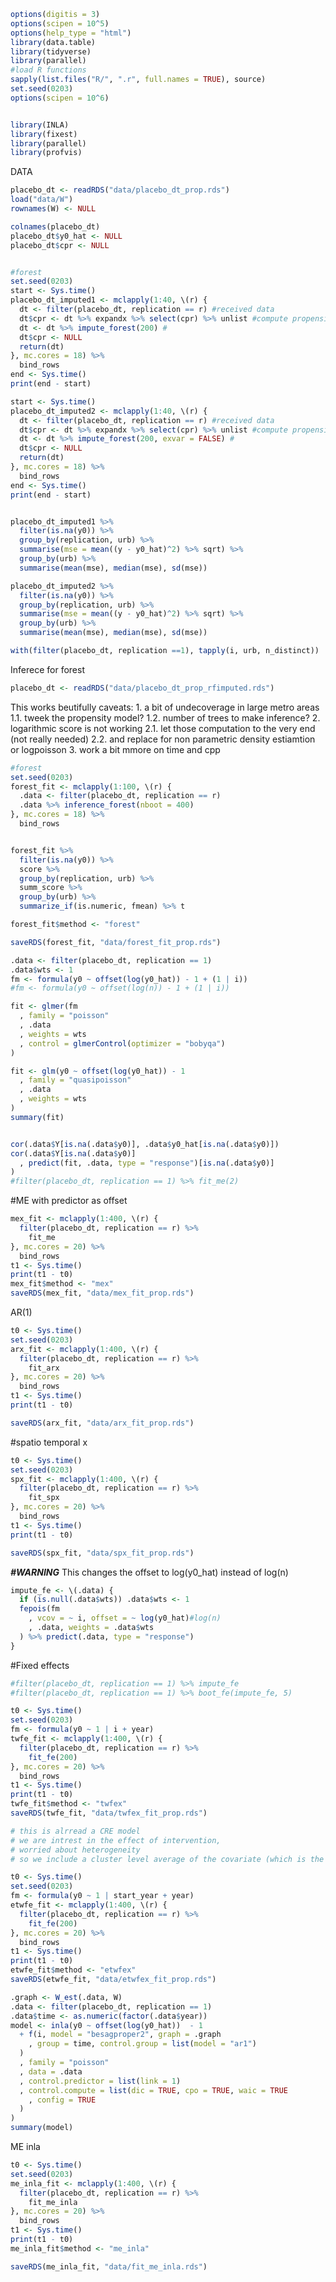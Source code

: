 

```r
options(digitis = 3)
options(scipen = 10^5)
options(help_type = "html")
library(data.table)
library(tidyverse)
library(parallel)
#load R functions
sapply(list.files("R/", ".r", full.names = TRUE), source)
set.seed(0203)
options(scipen = 10^6)


library(INLA)
library(fixest)
library(parallel)
library(profvis)
```

DATA
```r
placebo_dt <- readRDS("data/placebo_dt_prop.rds")
load("data/W")
rownames(W) <- NULL
```

```r
colnames(placebo_dt)
placebo_dt$y0_hat <- NULL
placebo_dt$cpr <- NULL


#forest
set.seed(0203)
start <- Sys.time()
placebo_dt_imputed1 <- mclapply(1:40, \(r) {
  dt <- filter(placebo_dt, replication == r) #received data
  dt$cpr <- dt %>% expandx %>% select(cpr) %>% unlist #compute propensity
  dt <- dt %>% impute_forest(200) #
  dt$cpr <- NULL
  return(dt)
}, mc.cores = 18) %>%
  bind_rows
end <- Sys.time()
print(end - start)

start <- Sys.time()
placebo_dt_imputed2 <- mclapply(1:40, \(r) {
  dt <- filter(placebo_dt, replication == r) #received data
  dt$cpr <- dt %>% expandx %>% select(cpr) %>% unlist #compute propensity
  dt <- dt %>% impute_forest(200, exvar = FALSE) #
  dt$cpr <- NULL
  return(dt)
}, mc.cores = 18) %>%
  bind_rows
end <- Sys.time()
print(end - start)


placebo_dt_imputed1 %>%
  filter(is.na(y0)) %>%
  group_by(replication, urb) %>%
  summarise(mse = mean((y - y0_hat)^2) %>% sqrt) %>%
  group_by(urb) %>%
  summarise(mean(mse), median(mse), sd(mse))

placebo_dt_imputed2 %>%
  filter(is.na(y0)) %>%
  group_by(replication, urb) %>%
  summarise(mse = mean((y - y0_hat)^2) %>% sqrt) %>%
  group_by(urb) %>%
  summarise(mean(mse), median(mse), sd(mse))

with(filter(placebo_dt, replication ==1), tapply(i, urb, n_distinct))
```



Inferece for forest
```r
placebo_dt <- readRDS("data/placebo_dt_prop_rfimputed.rds")
```

This  works beutifully
caveats:
1. a bit of undecoverage in large metro areas
1.1. tweek the propensity model? 
1.2. number of trees to make inference?
2. logarithmic score is not working
2.1. let those computation to the very end (not really needed)
2.2. and replace for non parametric density estiamtion or logpoisson
3. work a bit mmore on time and cpp


```r
#forest
set.seed(0203)
forest_fit <- mclapply(1:100, \(r) {
  .data <- filter(placebo_dt, replication == r)
  .data %>% inference_forest(nboot = 400)
}, mc.cores = 18) %>%
  bind_rows


forest_fit %>%
  filter(is.na(y0)) %>%
  score %>%
  group_by(replication, urb) %>%
  summ_score %>%
  group_by(urb) %>%
  summarize_if(is.numeric, fmean) %>% t

forest_fit$method <- "forest"

saveRDS(forest_fit, "data/forest_fit_prop.rds")
```

```r
.data <- filter(placebo_dt, replication == 1)
.data$wts <- 1
fm <- formula(y0 ~ offset(log(y0_hat)) - 1 + (1 | i))
#fm <- formula(y0 ~ offset(log(n)) - 1 + (1 | i))

fit <- glmer(fm
  , family = "poisson"
  , .data
  , weights = wts
  , control = glmerControl(optimizer = "bobyqa")
)

fit <- glm(y0 ~ offset(log(y0_hat)) - 1
  , family = "quasipoisson"
  , .data
  , weights = wts
)
summary(fit)


cor(.data$Y[is.na(.data$y0)], .data$y0_hat[is.na(.data$y0)])
cor(.data$Y[is.na(.data$y0)]
  , predict(fit, .data, type = "response")[is.na(.data$y0)]
)
#filter(placebo_dt, replication == 1) %>% fit_me(2)
```



#ME
with predictor as offset

```r
mex_fit <- mclapply(1:400, \(r) {
  filter(placebo_dt, replication == r) %>%
    fit_me
}, mc.cores = 20) %>%
  bind_rows
t1 <- Sys.time()
print(t1 - t0)
mex_fit$method <- "mex"
saveRDS(mex_fit, "data/mex_fit_prop.rds")
```

AR(1)
```r
t0 <- Sys.time()
set.seed(0203)
arx_fit <- mclapply(1:400, \(r) {
  filter(placebo_dt, replication == r) %>%
    fit_arx
}, mc.cores = 20) %>%
  bind_rows
t1 <- Sys.time()
print(t1 - t0)

saveRDS(arx_fit, "data/arx_fit_prop.rds")
```

#spatio temporal x
```r
t0 <- Sys.time()
set.seed(0203)
spx_fit <- mclapply(1:400, \(r) {
  filter(placebo_dt, replication == r) %>%
    fit_spx
}, mc.cores = 20) %>%
  bind_rows
t1 <- Sys.time()
print(t1 - t0)

saveRDS(spx_fit, "data/spx_fit_prop.rds")
```


***#WARNING***
This changes the offset to log(y0_hat) instead of log(n)
```r
impute_fe <- \(.data) {
  if (is.null(.data$wts)) .data$wts <- 1
  fepois(fm
    , vcov = ~ i, offset = ~ log(y0_hat)#log(n)
    , .data, weights = .data$wts
  ) %>% predict(.data, type = "response")
}

```

#Fixed effects
```r
#filter(placebo_dt, replication == 1) %>% impute_fe
#filter(placebo_dt, replication == 1) %>% boot_fe(impute_fe, 5)

t0 <- Sys.time()
set.seed(0203)
fm <- formula(y0 ~ 1 | i + year)
twfe_fit <- mclapply(1:400, \(r) {
  filter(placebo_dt, replication == r) %>%
    fit_fe(200)
}, mc.cores = 20) %>%
  bind_rows
t1 <- Sys.time()
print(t1 - t0)
twfe_fit$method <- "twfex"
saveRDS(twfe_fit, "data/twfex_fit_prop.rds")

# this is alrread a CRE model
# we are intrest in the effect of intervention,
# worried about heterogeneity
# so we include a cluster level average of the covariate (which is the same as the cohort indicator)

t0 <- Sys.time()
set.seed(0203)
fm <- formula(y0 ~ 1 | start_year + year)
etwfe_fit <- mclapply(1:400, \(r) {
  filter(placebo_dt, replication == r) %>%
    fit_fe(200)
}, mc.cores = 20) %>%
  bind_rows
t1 <- Sys.time()
print(t1 - t0)
etwfe_fit$method <- "etwfex"
saveRDS(etwfe_fit, "data/etwfex_fit_prop.rds")
```


```r
.graph <- W_est(.data, W)
.data <- filter(placebo_dt, replication == 1)
.data$time <- as.numeric(factor(.data$year))
model <- inla(y0 ~ offset(log(y0_hat))  - 1
  + f(i, model = "besagproper2", graph = .graph
    , group = time, control.group = list(model = "ar1")
  )
  , family = "poisson"
  , data = .data
  , control.predictor = list(link = 1)
  , control.compute = list(dic = TRUE, cpo = TRUE, waic = TRUE
    , config = TRUE
  )
)
summary(model)


```


ME inla
```r
t0 <- Sys.time()
set.seed(0203)
me_inla_fit <- mclapply(1:400, \(r) {
  filter(placebo_dt, replication == r) %>%
    fit_me_inla
}, mc.cores = 20) %>%
  bind_rows
t1 <- Sys.time()
print(t1 - t0)
me_inla_fit$method <- "me_inla"

saveRDS(me_inla_fit, "data/fit_me_inla.rds")
```